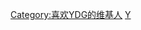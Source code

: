 {{Userbox
  |border-c = #000000
  |border-s = 1
  |id-c     = #FFFFFF
  |id-s     = 12
  |id-fc    = #000000
  |info-c   = #696969
  |info-s   = 8
  |info-fc  = #FFFFFF
  |id       = [[File:Yang Dong-geun from acrofan.jpg|34px]]
  |info     = <div class="center">这个用户喜欢[[梁東根|{{color|white|YDG}}]]<br />“'''Everybody摇晃吧'''”</div>
  |nocat    = 喜欢YDG的维基人
}}
<includeonly>[[Category:喜欢YDG的维基人]]</includeonly>
<noinclude>[[Category:艺人用户框模板|Y]]</noinclude>